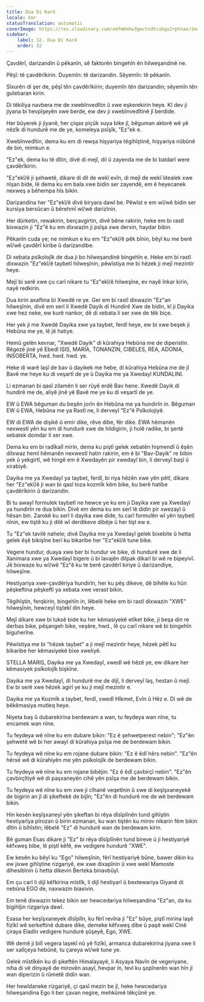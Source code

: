 ```yaml
---
title: Dua Di Karê
locale: kmr
statusTranslation: automatic
coverImage: https://res.cloudinary.com/xmfm6mhw3gwctndtcubgx2rptnae/image/upload/v1740468922/small_cover_tratado_de_psicologia_revolucionaria_a4c0dca4e0.webp
sidebar:
    label: 32. Dua Di Karê
    order: 32
---
```

Çavdêrî, darizandin û pêkanîn, sê faktorên bingehîn ên hilweşandinê ne.

Pêşî: tê çavdêrîkirin. Duyemîn: tê darizandin. Sêyemîn: tê pêkanîn.

Sîxurên di şer de, pêşî tên çavdêrîkirin; duyemîn tên darizandin; sêyemîn tên gulebaran kirin.

Di têkiliya navbera me de xwebînvedîtin û xwe eşkerekirin heye. Kî dev ji jiyana bi hevpîşeyên xwe berde, ew dev ji xwebînvedîtinê jî berdide.

Her bûyerek ji jiyanê, her çiqas piçûk xuya bike jî, bêguman aktorê wê yê nêzîk di hundurê me de ye, komeleya psîşîk, "Ez"ek e.

Xwebînvedîtin, dema ku em di rewşa hişyariya têgihîştinê, hişyariya nûbûnê de bin, mimkun e.

"Ez"ek, dema ku tê dîtin, divê di mejî, dil û zayenda me de bi baldarî were çavdêrîkirin.

"Ez"ekî/ê ji şehwetê, dikare di dil de wekî evîn, di mejî de wekî îdealek xwe nîşan bide, lê dema ku em bala xwe bidin ser zayendê, em ê heyecanek nexweş a bêhempa hîs bikin.

Darizandina her "Ez"ekî/ê divê biryara dawî be. Pêwîst e em wî/wê bidin ser kursiya bersûcan û bêrehmî wî/wê darizînin.

Her dûrketin, rewakirin, berçavgirtin, divê bêne rakirin, heke em bi rastî bixwazin ji "Ez"ê ku em dixwazin ji psîşa xwe derxin, haydar bibin.

Pêkanîn cuda ye; ne mimkun e ku em "Ez"ekî/ê pêk bînin, bêyî ku me berê wî/wê çavdêrî kiribe û darizandibe.

Di xebata psîkolojîk de dua ji bo hilweşandinê bingehîn e. Heke em bi rastî dixwazin "Ez"ekî/ê taybetî hilweşînin, pêwîstiya me bi hêzek ji mejî mezintir heye.

Mejî bi serê xwe çu carî nikare tu "Ez"ekî/ê hilweşîne, ev nayê înkar kirin, nayê redkirin.

Dua kirin axaftina bi Xwedê re ye. Ger em bi rastî dixwazin "Ez"an hilweşînin, divê em serî li Xwedê Dayik di Hundirê Xwe de bidin, kî ji Dayika xwe hez neke, ew kurê nankor, dê di xebata li ser xwe de têk biçe.

Her yek ji me Xwedê Dayika xwe ya taybet, ferdî heye, ew bi xwe beşek ji Hebûna me ye, lê jê hatiye.

Hemû gelên kevnar, "Xwedê Dayik" di kûrahiya Hebûna me de diperistin. Rêgezê jinê yê Ebedî ISIS, MARÍA, TONANZIN, CIBELES, REA, ADONIA, INSOBERTA, hwd. hwd. hwd. ye.

Heke di warê laşî de bav û dayikek me hebe, di kûrahiya Hebûna me de jî Bavê me heye ku di veşartî de ye û Dayika me ya Xwedayî KUNDALINI.

Li ezmanan bi qasî zilamên li ser rûyê erdê Bav hene. Xwedê Dayik di hundirê me de, aliyê jinê yê Bavê me ye ku di veşartî de ye.

EW û EWA bêguman du beşên jorîn ên Hebûna me ya hundirîn in. Bêguman EW û EWA, Hebûna me ya Rastî ne, li derveyî "Ez"ê Psîkolojiyê.

EW di EWA de dişikê û emir dike, rêve dibe, fêr dike. EWA hêmanên nexwestî yên ku em di hundurê xwe de hildigirin, ji holê radike, bi şertê xebatek domdar li ser xwe.

Dema ku em bi radîkalî mirin, dema ku piştî gelek xebatên hişmendî û êşên dilxwaz hemî hêmanên nexwestî hatin rakirin, em ê bi "Bav-Dayik" re bibin yek û yekgirtî, wê hingê em ê Xwedayên pir xwedayî bin, li derveyî başî û xirabiyê.

Dayika me ya Xwedayî ya taybet, ferdî, bi riya hêzên xwe yên pêtî, dikare her "Ez"ekî/ê ji wan bi qasî toza kozmîk kêm bike, ku berê hatibe çavdêrîkirin û darizandin.

Bi tu awayî formulek taybetî ne hewce ye ku em ji Dayika xwe ya Xwedayî ya hundirîn re dua bikin. Divê em dema ku em serî lê didin pir xwezayî û hêsan bin. Zarokê ku serî li dayika xwe dide, tu carî formulên wî yên taybetî nînin, ew tiştê ku ji dilê wî derdikeve dibêje û her tişt ew e.

Tu "Ez"ek tavilê nahele; divê Dayika me ya Xwedayî gelek bixebite û hetta gelek êşê bikişîne berî ku bikaribe her "Ez"ekî/ê tune bike.

Vegere hundur, duaya xwe ber bi hundur ve bike, di hundurê xwe de li Xanimara xwe ya Xwedayî bigere û bi lavajên dilpak dikarî bi wê re bipeyivî. Jê bixwaze ku wî/wê "Ez"ê ku te berê çavdêrî kiriye û darizandiye, hilweşîne.

Hestiyariya xwe-çavdêriya hundirîn, her ku pêş dikeve, dê bihêle ku hûn pêşkeftina pêşkeftî ya xebata xwe verast bikin.

Têgihîştin, ferqkirin, bingehîn in, lêbelê heke em bi rastî dixwazin "XWE" hilweşînin, hewceyî tiştekî din heye.

Mejî dikare xwe bi luksê bide ku her kêmasiyekê etîket bike, ji beşa din re derbas bike, pêşangeh bike, veşêre, hwd., lê çu carî nikare wê bi bingehîn biguherîne.

Pêwîstiya me bi "hêzek taybet" a ji mejî mezintir heye, hêzek pêtî ku bikaribe her kêmasiyekê bixe xweliyê.

STELLA MARIS, Dayika me ya Xwedayî, xwedî wê hêzê ye, ew dikare her kêmasiyek psîkolojîk bişkîne.

Dayika me ya Xwedayî, di hundurê me de dijî, li derveyî laş, hestan û mejî. Ew bi serê xwe hêzek agirî ye ku ji mejî mezintir e.

Dayika me ya Kozmîk a taybet, ferdî, xwedî Hîkmet, Evîn û Hêz e. Di wê de bêkêmasiya mutleq heye.

Niyeta baş û dubarekirina berdewam a wan, tu feydeya wan nîne, tu encamek wan nîne.

Tu feydeya wê nîne ku em dubare bikin: "Ez ê şehwetperest nebin"; "Ez"ên şehwetê wê bi her awayî di kûrahiya psîşa me de berdewam bikin.

Tu feydeya wê nîne ku em rojane dubare bikin: "Ez ê êdî hêrs nebin". "Ez"ên hêrsê wê di kûrahiyên me yên psîkolojîk de berdewam bikin.

Tu feydeya wê nîne ku em rojane bibêjin: "Ez ê êdî çavbirçî nebin". "Ez"ên çavbirçîtiyê wê di paşxaneyên cihê yên psîşa me de berdewam bikin.

Tu feydeya wê nîne ku em xwe ji cîhanê veqetînin û xwe di keşîşxaneyekê de bigirin an jî di şikeftekê de bijîn; "Ez"ên di hundurê me de wê berdewam bikin.

Hin kesên keşîşxaneyî yên şikeftan bi rêya dîsîplînên tund gihîştin hestiyarîya pîrozan û birin ezmanan, ku wan tiştên ku mirov nikarin fêm bikin dîtin û bihîstin; lêbelê "Ez" di hundurê wan de berdewam kirin.

Bê guman Esas dikare ji "Ez" bi rêya dîsîplînên tund bireve û ji hestiyariyê kêfxweş bibe, lê piştî kêfê, ew vedigere hundurê "XWE".

Ew kesên ku bêyî ku "Ego" hilweşînin, fêrî hestiyariyê bûne, bawer dikin ku ew jixwe gihîştine rizgariyê, ew xwe dixapînin û xwe wekî Mamoste dihesibînin û hetta dikevin Berteka binavbûyî.

Em çu carî li dijî kêfkirina mîstîk, li dijî hestiyarî û bextewariya Giyanê di nebûna EGO de, naxwazin biaxivin.

Em tenê dixwazin tekez bikin ser hewcedariya hilweşandina "Ez"an, da ku bigihîjin rizgariya dawî.

Esasa her keşîşxaneyek dîsîplîn, ku fêrî revîna ji "Ez" bûye, piştî mirina laşê fizîkî wê serkeftinê dubare dike, demeke kêfxweş dibe û paşê wekî Cinê çiraya Eladîn vedigere hundurê şûşeyê, Ego, XWE.

Wê demê ji bilî vegera laşekî nû yê fizîkî, armanca dubarekirina jiyana xwe li ser xalîçeya hebûnê, tu çareya wî/wê tune ye.

Gelek mîstîkên ku di şikeftên Himalayayê, li Asyaya Navîn de vegeriyane, niha di vê dinyayê de mirovên asayî, hevpar in, tevî ku şopînerên wan hîn jî wan diperizin û rûmetê didin wan.

Her hewldaneke rizgariyê, çi qasî mezin be jî, heke hewcedariya hilweşandina Ego li ber çavan negire, mehkûmê têkçûnê ye.

